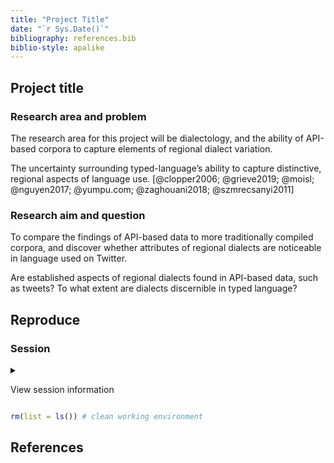 ```yaml
---
title: "Project Title"
date: "`r Sys.Date()`"
bibliography: references.bib
biblio-style: apalike
---
```


## Project title

<!-- Add overview of the project here. -->

### Research area and problem

The research area for this project will be dialectology, and the ability of API-based corpora to capture elements of regional dialect variation.

The uncertainty surrounding typed-language's ability to capture distinctive, regional aspects of language use. [@clopper2006; @grieve2019; @moisl; @nguyen2017; @yumpu.com; @zaghouani2018; @szmrecsanyi2011]

### Research aim and question

To compare the findings of API-based data to more traditionally compiled corpora, and discover whether attributes of regional dialects are noticeable in language used on Twitter.

Are established aspects of regional dialects found in API-based data, such as tweets? To what extent are dialects discernible in typed language?

## Reproduce

### Session

<details>

<summary>

View session information

</summary>

```r
sessioninfo::session_info()
```

</details>

```r
rm(list = ls()) # clean working environment
```

## References
